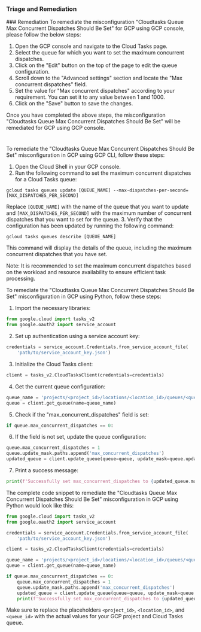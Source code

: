 
### Triage and Remediation
<Tabs>
<Tab title='Remediation'>
### Remediation

<AccordionGroup>
<Accordion title='Using Console' defaultOpen='true'>
To remediate the misconfiguration "Cloudtasks Queue Max Concurrent Dispatches Should Be Set" for GCP using GCP console, please follow the below steps:

1. Open the GCP console and navigate to the Cloud Tasks page.
2. Select the queue for which you want to set the maximum concurrent dispatches.
3. Click on the "Edit" button on the top of the page to edit the queue configuration.
4. Scroll down to the "Advanced settings" section and locate the "Max concurrent dispatches" field.
5. Set the value for "Max concurrent dispatches" according to your requirement. You can set it to any value between 1 and 1000.
6. Click on the "Save" button to save the changes.

Once you have completed the above steps, the misconfiguration "Cloudtasks Queue Max Concurrent Dispatches Should Be Set" will be remediated for GCP using GCP console.

#
</Accordion>

<Accordion title='Using CLI'>
To remediate the "Cloudtasks Queue Max Concurrent Dispatches Should Be Set" misconfiguration in GCP using GCP CLI, follow these steps:

1. Open the Cloud Shell in your GCP console.
2. Run the following command to set the maximum concurrent dispatches for a Cloud Tasks queue:
```
gcloud tasks queues update [QUEUE_NAME] --max-dispatches-per-second=[MAX_DISPATCHES_PER_SECOND]
```
Replace `[QUEUE_NAME]` with the name of the queue that you want to update and `[MAX_DISPATCHES_PER_SECOND]` with the maximum number of concurrent dispatches that you want to set for the queue.
3. Verify that the configuration has been updated by running the following command:
```
gcloud tasks queues describe [QUEUE_NAME]
```
This command will display the details of the queue, including the maximum concurrent dispatches that you have set.

Note: It is recommended to set the maximum concurrent dispatches based on the workload and resource availability to ensure efficient task processing.
</Accordion>

<Accordion title='Using Python'>
To remediate the "Cloudtasks Queue Max Concurrent Dispatches Should Be Set" misconfiguration in GCP using Python, follow these steps:

1. Import the necessary libraries:

```python
from google.cloud import tasks_v2
from google.oauth2 import service_account
```

2. Set up authentication using a service account key:

```python
credentials = service_account.Credentials.from_service_account_file(
    'path/to/service_account_key.json')
```

3. Initialize the Cloud Tasks client:

```python
client = tasks_v2.CloudTasksClient(credentials=credentials)
```

4. Get the current queue configuration:

```python
queue_name = 'projects/<project_id>/locations/<location_id>/queues/<queue_id>'
queue = client.get_queue(name=queue_name)
```

5. Check if the "max_concurrent_dispatches" field is set:

```python
if queue.max_concurrent_dispatches == 0:
```

6. If the field is not set, update the queue configuration:

```python
queue.max_concurrent_dispatches = 1
queue.update_mask.paths.append('max_concurrent_dispatches')
updated_queue = client.update_queue(queue=queue, update_mask=queue.update_mask)
```

7. Print a success message:

```python
print(f'Successfully set max_concurrent_dispatches to {updated_queue.max_concurrent_dispatches}.')
```

The complete code snippet to remediate the "Cloudtasks Queue Max Concurrent Dispatches Should Be Set" misconfiguration in GCP using Python would look like this:

```python
from google.cloud import tasks_v2
from google.oauth2 import service_account

credentials = service_account.Credentials.from_service_account_file(
    'path/to/service_account_key.json')

client = tasks_v2.CloudTasksClient(credentials=credentials)

queue_name = 'projects/<project_id>/locations/<location_id>/queues/<queue_id>'
queue = client.get_queue(name=queue_name)

if queue.max_concurrent_dispatches == 0:
    queue.max_concurrent_dispatches = 1
    queue.update_mask.paths.append('max_concurrent_dispatches')
    updated_queue = client.update_queue(queue=queue, update_mask=queue.update_mask)
    print(f'Successfully set max_concurrent_dispatches to {updated_queue.max_concurrent_dispatches}.')
```

Make sure to replace the placeholders `<project_id>`, `<location_id>`, and `<queue_id>` with the actual values for your GCP project and Cloud Tasks queue.
</Accordion>

</AccordionGroup>
</Tab>
</Tabs>
